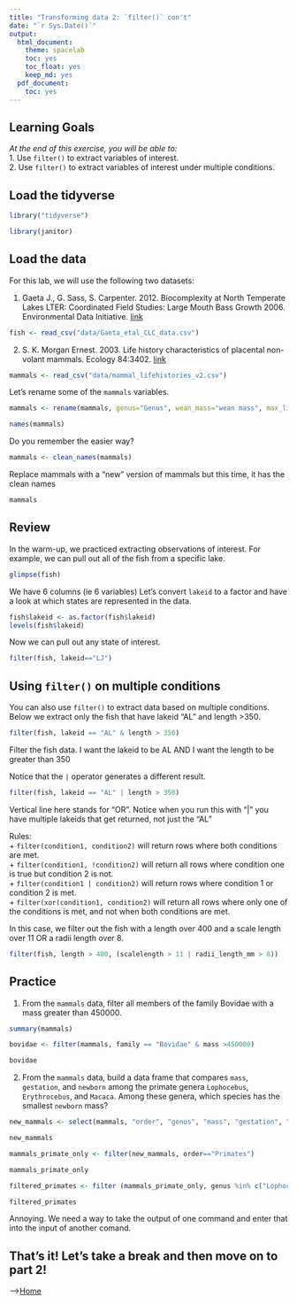 ```yaml
---
title: "Transforming data 2: `filter()` con't"
date: "`r Sys.Date()`"
output:
  html_document: 
    theme: spacelab
    toc: yes
    toc_float: yes
    keep_md: yes
  pdf_document:
    toc: yes
---
```


## Learning Goals
*At the end of this exercise, you will be able to:*    
1. Use `filter()` to extract variables of interest.  
2. Use `filter()` to extract variables of interest under multiple conditions.  

## Load the tidyverse
```r
library("tidyverse")
```

```r
library(janitor)
```

## Load the data
For this lab, we will use the following two datasets:  

1. Gaeta J., G. Sass, S. Carpenter. 2012. Biocomplexity at North Temperate Lakes LTER: Coordinated Field Studies: Large Mouth Bass Growth 2006. Environmental Data Initiative.   [link](https://portal.edirepository.org/nis/mapbrowse?scope=knb-lter-ntl&identifier=267)  
```r
fish <- read_csv("data/Gaeta_etal_CLC_data.csv")
```

2. S. K. Morgan Ernest. 2003. Life history characteristics of placental non-volant mammals. Ecology 84:3402.   [link](http://esapubs.org/archive/ecol/E084/093/)  
```r
mammals <- read_csv("data/mammal_lifehistories_v2.csv")
```

Let's rename some of the `mammals` variables.  
```r
mammals <- rename(mammals, genus="Genus", wean_mass="wean mass", max_life= "max. life", litter_size="litter size", litters_per_year="litters/year")
```

```r
names(mammals)
```

Do you remember the easier way?
```r
mammals <- clean_names(mammals)
```

Replace mammals with a "new" version of mammals but this time, it has the clean names 

```r
mammals 
```

## Review
In the warm-up, we practiced extracting observations of interest. For example, we can pull out all of the fish from a specific lake.  
```r
glimpse(fish)
```
We have 6 columns (ie 6 variables)
Let's convert `lakeid` to a factor and have a look at which states are represented in the data.  
```r
fish$lakeid <- as.factor(fish$lakeid)
levels(fish$lakeid)
```

Now we can pull out any state of interest.  
```r
filter(fish, lakeid=="LJ")
```

## Using `filter()` on multiple conditions
You can also use `filter()` to extract data based on multiple conditions. Below we extract only the fish that have lakeid "AL" and length >350.
```r
filter(fish, lakeid == "AL" & length > 350)
```

Filter the fish data. I want the lakeid to be AL AND I want the length to be greater than 350 

Notice that the `|` operator generates a different result.
```r
filter(fish, lakeid == "AL" | length > 350)
```

Vertical line here stands for "OR". Notice when you run this with "|" you have multiple lakeids that get returned, not just the "AL"


Rules:  
+ `filter(condition1, condition2)` will return rows where both conditions are met.  
+ `filter(condition1, !condition2)` will return all rows where condition one is true but condition 2 is not.  
+ `filter(condition1 | condition2)` will return rows where condition 1 or condition 2 is met.  
+ `filter(xor(condition1, condition2)` will return all rows where only one of the conditions is met, and not when both conditions are met.  

In this case, we filter out the fish with a length over 400 and a scale length over 11 OR a radii length over 8.
```r
filter(fish, length > 400, (scalelength > 11 | radii_length_mm > 8))
```

## Practice  
1.  From the `mammals` data, filter all members of the family Bovidae with a mass greater than 450000.
```r
summary(mammals)
```


```r
bovidae <- filter(mammals, family == "Bovidae" & mass >450000)
```

```r
bovidae
```

2. From the `mammals` data, build a data frame that compares `mass`, `gestation`, and `newborn` among the primate genera `Lophocebus`, `Erythrocebus`, and `Macaca`. Among these genera, which species has the smallest `newborn` mass?
```r
new_mammals <- select(mammals, "order", "genus", "mass", "gestation", "newborn")
```

```r
new_mammals
```

```r
mammals_primate_only <- filter(new_mammals, order=="Primates")
```

```r
mammals_primate_only
```
```r
filtered_primates <- filter (mammals_primate_only, genus %in% c("Lophocebus", "Erythrocebus", "Macaca"))
```

```r
filtered_primates
```
Annoying. We need a way to take the output of one command and enter that into the input of another comand. 

## That's it! Let's take a break and then move on to part 2!  

-->[Home](https://jmledford3115.github.io/datascibiol/)  